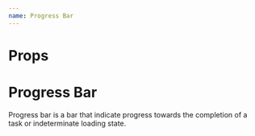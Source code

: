 ```yaml
---
name: Progress Bar
---
```



# Props

<Props of={ProgressBar} />

# Progress Bar

Progress bar is a bar that indicate progress towards the completion of a task or indeterminate loading state.

<Playground>
  <ProgressBar progress={40} />
</Playground>
